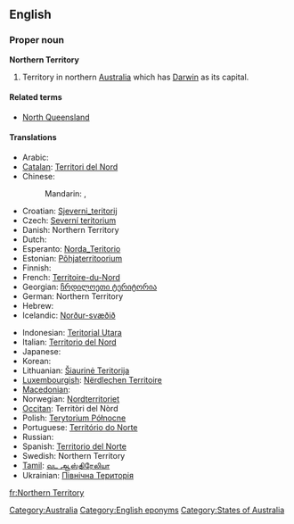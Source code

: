 {{wikipedia}}
==English==

===Proper noun===
'''Northern Territory'''

# Territory in northern [[Australia]] which has [[Darwin]] as its capital.

====Related terms====
* [[North Queensland]]

====Translations====
{{trans-top|Territory in northern Australia}}
* Arabic: {{t|ar|مقاطعة شمالية|f|tr=muqaaTa3 shamalíyya|sc=Arab}}
* [[Catalan]]: [[Territori del Nord]]
* Chinese:
*: Mandarin: {{t|zh|北領地|sc=Hani}},  {{t|zh|北领地|tr=Běi-Lǐngdì|sc=Hani}}
* Croatian: [[Sjeverni_teritorij]]
* Czech: [[Severní teritorium]]
* Danish: Northern Territory
* Dutch: {{t+|nl|Noordelijk Territorium}}
* Esperanto: [[Norda_Teritorio]]
* Estonian: [[Põhjaterritoorium]]
* Finnish: {{t-|fi|Pohjoisterritorio}}
* French: [[Territoire-du-Nord]] {{m}}
* Georgian: [[ჩრდილოეთი ტერიტორია]]
* German: Northern Territory
* Hebrew: {{t|he|הטריטוריה הצפונית|sc=Hebr}}
* Icelandic: [[Norður-svæðið]]
{{trans-mid}}
* Indonesian: [[Teritorial Utara]]
* Italian: [[Territorio del Nord]]
* Japanese: {{t|ja|ノーザンテリトリー|tr=Nōzan-Teritorī|sc=Jpan}}
* Korean: {{t|ko|노던 준주|sc=Kore}}
* Lithuanian: [[Šiaurinė Teritorija]]
* [[Luxembourgish]]: [[Nërdlechen Territoire]]
* [[Macedonian]]: {{t|mk|Северна Територија|f|tr=Séverna Teritórija|sc=Cyrl|xs=Macedonian}}
* Norwegian: [[Nordterritoriet]]
* [[Occitan]]: Territòri del Nòrd
* Polish: [[Terytorium Północne]]
* Portuguese: [[Território do Norte]]
* Russian: {{t|ru|Северная территория|f|tr=Sévernaja territórija|sc=Cyrl}}
* Spanish: [[Territorio del Norte]]
* Swedish: Northern Territory
* [[Tamil]]: [[வட ஆஸ்திரேலியா]]
* Ukrainian: [[Північна Територія]]
{{trans-bottom}}

[[Category:Australia]]
[[Category:English eponyms]]
[[Category:States of Australia]]

[[fr:Northern Territory]]